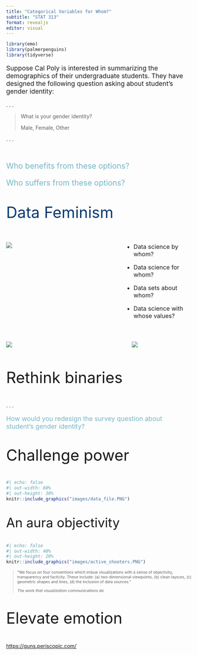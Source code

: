 ```yaml
---
title: "Categorical Variables for Whom?"
subtitle: "STAT 313"
format: revealjs
editor: visual
---
```


```r
library(emo)
library(palmerpenguins)
library(tidyverse)
```

::: {style="font-size: 1.25em;"}
Suppose Cal Poly is interested in summarizing the demographics of their undergraduate students. They have designed the following question asking about student's gender identity:
:::

. . .

> What is your gender identity?
>
> Male, Female, Other

. . .

</br>

::: {style="font-size: 1.5em; color: #76b5c5"}
Who benefits from these options?

Who suffers from these options?
:::

##  {background-color="D4D4D4"}

::: {style="font-size: 3em; color: #063970"}
Data Feminism
:::

::: columns
::: {.column width="55%"}
![](images/feminist.png)
:::

::: {.column width="5%"}
:::

::: {.column width="40%"}
::: {style="font-size: 1.15em;"}
-   Data science by whom?

-   Data science for whom?

-   Data sets about whom?

-   Data science with whose values?
:::
:::
:::

## 

::: columns
::: {.column width="60%"}
![](images/principles_data_feminism.PNG)
:::

::: {.column width="5%"}
:::

::: {.column width="35%"}
![](images/data_feminism_book.jpg)
:::
:::

## 

::: {style="font-size: 3em;"}
Rethink binaries
:::

. . .

::: {style="font-size: 1.25em; color: #76b5c5"}
How would you redesign the survey question about student's gender identity?
:::

## 

::: {style="font-size: 3em;"}
Challenge power
:::

```r
#| echo: false
#| out-width: 60%
#| out-height: 30%
knitr::include_graphics("images/data_file.PNG")
```

## 

::: {style="font-size: 2.5em;"}
An aura objectivity
:::

```r
#| echo: false
#| out-width: 40%
#| out-height: 20%
knitr::include_graphics("images/active_shooters.PNG")
```

::: {style="font-size: 0.75em;"}
> "We focus on four conventions which imbue visualizations with a sense of objectivity, transparency and facticity. These include: (a) two-dimensional viewpoints, (b) clean layouts, (c) geometric shapes and lines, (d) the inclusion of data sources."
>
> *The work that visualization communications do*
:::

## 

::: {style="font-size: 3em;"}
Elevate emotion
:::

<https://guns.periscopic.com/>
